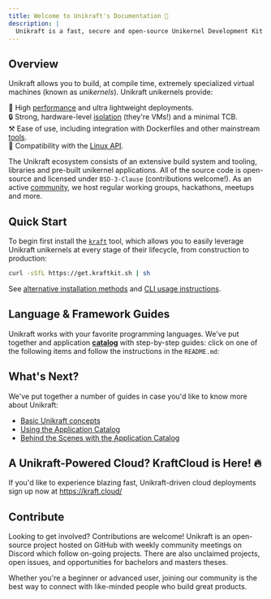 ```yaml
---
title: Welcome to Unikraft's Documentation 👋
description: |
  Unikraft is a fast, secure and open-source Unikernel Development Kit which enables you to easily build minimal, ultra-lightweight virtual machines (unikernels).
---
```


## Overview
Unikraft allows you to build, at compile time, extremely specialized virtual machines (known as *unikernels*). Unikraft unikernels provide:

🚀 High [performance](/docs/concepts/performance) and ultra lightweight deployments.<br />
🔒 Strong, hardware-level [isolation](/docs/concepts/security) (they're VMs!) and a minimal TCB.<br />
⚒️ Ease of use, including integration with Dockerfiles and other mainstream [tools](/docs/getting-started/integrations/container-runtimes).<br />
🤝 Compatibility with the [Linux API](/docs/concepts/compatibility).<br />

The Unikraft ecosystem consists of an extensive build system and tooling, libraries and pre-built unikernel applications.
All of the source code is open-source and licensed under `BSD-3-Clause` (contributions welcome!).
As an active [community](/community/about), we host regular working groups, hackathons, meetups and more.

## Quick Start

To begin first install the [`kraft`](/docs/cli) tool, which allows you to easily leverage Unikraft unikernels at every stage of their lifecycle, from construction to production:

```bash
curl -sSfL https://get.kraftkit.sh | sh
```

See [alternative installation methods](/docs/cli/install) and [CLI usage instructions](/docs/cli).

## Language & Framework Guides

Unikraft works with your favorite programming languages.
We've put together and application [**catalog**](https://github.com/unikraft/catalog/tree/main/examples) with step-by-step guides: click on one of the following items and follow the instructions in the `README.md`:

<LanguageLinks />

## What's Next?

We've put together a number of guides in case you'd like to know more about Unikraft:

* [Basic Unikraft concepts](/docs/concepts)
* [Using the Application Catalog](/guides/using-the-app-catalog)
* [Behind the Scenes with the Application Catalog](/guides/catalog-behind-the-scenes)

## A Unikraft-Powered Cloud? KraftCloud is Here! 🔥

If you'd like to experience blazing fast, Unikraft-driven cloud deployments sign up now at https://kraft.cloud/

## Contribute

Looking to get involved?
Contributions are welcome! Unikraft is an open-source project hosted on GitHub with weekly community meetings on Discord which follow on-going projects.
There are also unclaimed projects, open issues, and opportunities for bachelors and masters theses.

Whether you're a beginner or advanced user, joining our community is the best way to connect with like-minded people who build great products.

<JoinCommunityCards />
